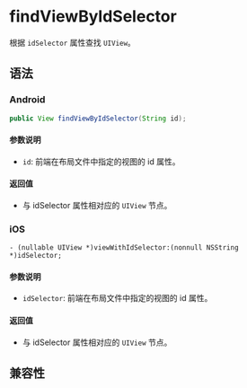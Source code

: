 # findViewByIdSelector

根据 `idSelector` 属性查找 `UIView`。

## 语法

### Android

```java
public View findViewByIdSelector(String id);
```

#### 参数说明

- `id`: 前端在布局文件中指定的视图的 id 属性。

#### 返回值

- 与 idSelector 属性相对应的 `UIView` 节点。

### iOS

```objc
- (nullable UIView *)viewWithIdSelector:(nonnull NSString *)idSelector;
```

#### 参数说明

- `idSelector`: 前端在布局文件中指定的视图的 id 属性。

#### 返回值
- 与 idSelector 属性相对应的 `UIView` 节点。

## 兼容性


<LegacyCompatTable metadata="lynx-native-api/lynx-view/find-view-by-id-selector" />